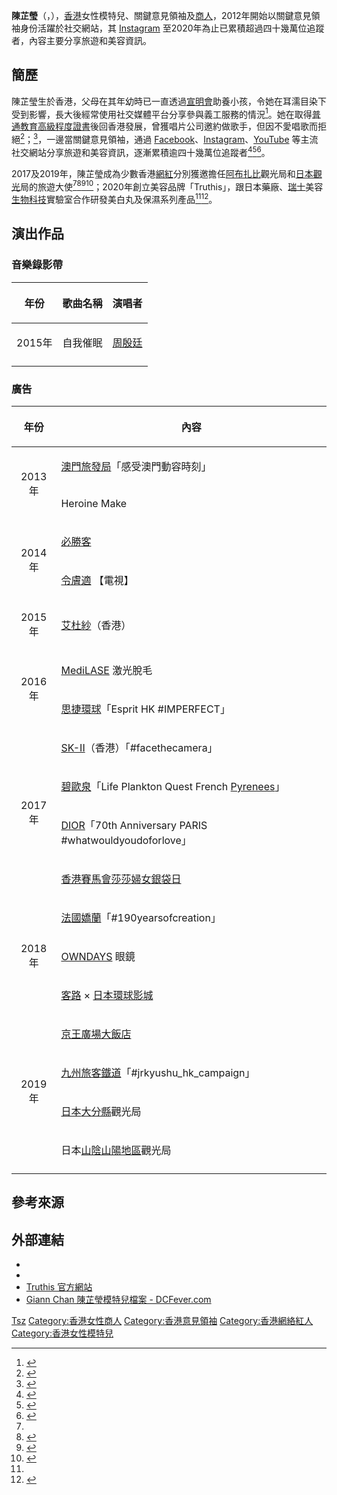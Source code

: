 {{藝人
| 類型 = 女藝人
| 姓名 = 陳芷瑩
| 圖片 =
| 圖片簡介 =
| 羅馬拼音 = Chan Tsz Ying
| 英文名 = Giann Chan
| 暱稱 = CTY
| 國籍 = {{CNHK}}
| 籍貫 = 
| 民族 = [[漢族|漢族]]
| 出生日期 = {{birth date and age|1994|1|31}}
| 出生地點 = {{BHKG}}
| 逝世日期 = 
| 逝世地點 = 
| 語言 = [[粵語|粵語]]、[[英語|英語]]、[[普通話|普通話]]、[[日語|日語]]
| 教育程度 = [[普通教育高級程度證書|普通教育高級程度證書]]
| 母校 =
| 父母 = 
| 親屬 =
| 配偶 = 
| 子女 = 
| 職業 = [[關鍵意見領袖|關鍵意見領袖]]、[[模特兒|模特兒]]、[[商人|商人]]
| 出道作品 = 
| 代表作品 = 
| 活躍年代 = 2013年至今
| 經紀公司 = Pure Models Limited（2013至2014年）
| 相關團體 = （2016年至今）<ref>{{Cite news |url=http://fj.jour.hkbu.edu.hk/2017/04/22/%E6%A8%A1%E7%89%B9%E5%85%92%E5%85%AC%E5%8F%B8%E6%8B%93%E5%B1%95kol%E6%A5%AD%E5%8B%99-%E5%80%9F%E5%8B%A2%E6%AC%B2%E5%88%86%E4%B8%80%E6%9D%AF%E7%BE%B9/ |title=模特兒公司拓展 KOL 業務 借勢欲分一杯羹 |publisher=[[新報人財經|新報人財經]]（[[香港浸會大學|香港浸會大學]]新聞系） |date=2017-04-22 |accessdate=2020-11-17 |archive-date=2020-07-28 |archive-url=https://web.archive.org/web/20200728232559/http://fj.jour.hkbu.edu.hk/2017/04/22/%E6%A8%A1%E7%89%B9%E5%85%92%E5%85%AC%E5%8F%B8%E6%8B%93%E5%B1%95kol%E6%A5%AD%E5%8B%99-%E5%80%9F%E5%8B%A2%E6%AC%B2%E5%88%86%E4%B8%80%E6%9D%AF%E7%BE%B9/ |dead-url=no }}</ref>
| 獎項 = 
| 網站 = {{YouTube|user=CTYGiann}}
| imdb = 
| module = {{Infobox YouTube personality
| embed           = yes
| channel_name    = 
| years_active    = 2013年至今
| website         = 
| genre           = 旅遊、日常生活
| subscribers     = 約11,850人
| subscriber_date = 2020年11月
| views           = 410,682次
| view_date       = 2020年11月
| network         = 
| associated_acts = 
| silver_button   =  
| silver_year     = 
| gold_button     =  
| gold_year       = 
| diamond_button  =  
| diamond_year    = 
}}
| module2 = {{Infobox model details
| 嵌入 = yes
| 三圍 = 32–22–36
| 血型 = B 型
| 身高 = 160cm
| 體重 = 40kg
| 髮色 = [[黑色|黑色]]
| 瞳色 = 黑色
}}
}}

'''陳芷瑩'''（{{Lang-en|Giann Chan Tsz Ying}}，{{bd|1994年|1月31日}}），[[香港|香港]]女性模特兒、關鍵意見領袖及[[商人|商人]]，2012年開始以關鍵意見領袖身份活躍於社交網站，其 [[Instagram|Instagram]] 至2020年為止已累積超過四十幾萬位追蹤者，內容主要分享旅遊和美容資訊。

== 簡歷 ==
陳芷瑩生於香港，父母在其年幼時已一直透過[[宣明會|宣明會]]助養小孩，令她在耳濡目染下受到影響，長大後經常使用社交媒體平台分享參與義工服務的情況<ref>{{Cite news |url=https://archive.vn/oSz0g |title=【大世界看社職】義工專訪｜陳芷瑩 Giann Chan |publisher=[[社職|社職]] |date=2019-06-07 |accessdate=2020-11-17}}</ref>。她在取得[[普通教育高級程度證書|普通教育高級程度證書]]後回香港發展，曾獲唱片公司邀約做歌手，但因不愛唱歌而拒絕<ref name=GC>{{Cite news |url=https://orientaldaily.on.cc/cnt/entertainment/20201106/00282_026.html |title=陳芷瑩風光背後 慘被鬧到喊 |publisher=[[東方日報_(香港)|東方日報]] |date=2020-11-06 |accessdate=2020-11-17}}</ref>；<ref>{{Cite news |url=https://article.hkgolden.com/mobile/article.aspx?id=12545&catid=20 |title=Giann Chan@Golden Angel |publisher=[[高登討論區|高登討論區]] |date=2013-07-22 |accessdate=2020-11-17}}</ref>，一邊當關鍵意見領袖，通過 [[Facebook|Facebook]]、[[Instagram|Instagram]]、[[YouTube|YouTube]] 等主流社交網站分享旅遊和美容資訊，逐漸累積逾四十幾萬位追蹤者<ref>{{Cite news |url=https://www.nmplus.hk/103694/girl/6%e5%80%8b%e8%a6%81follow%e7%9a%84ig%e7%be%8e%e5%a5%b3/ |title=6個你唔識都要follow嘅IG美女，第5個竟然係…… |publisher=[[新Monday|新Monday]] |date=2015-06-03 |accessdate=2020-11-17}}</ref><ref>{{Cite news |url=https://jet.my-magazine.me/article/detail/interview/9835 |title=陳芷瑩 Giann Chan 網絡女神的心底話 |publisher=[[星島新聞集團|JET]] |date=2017-12-05 |accessdate=2020-11-17 |archive-date=2018-08-12 |archive-url=https://web.archive.org/web/20180812185839/http://jet.my-magazine.me/article/detail/interview/9835 |dead-url=no }}</ref><ref>{{Cite news |url=https://www.gotrip.hk/%e6%97%a5%e6%9c%ac/%e6%97%a5%e6%9c%ac-%e7%b5%95%e6%99%af-%e6%89%93%e5%8d%a1-%e5%bb%a3%e5%b3%b6-531860/ |title=日本打卡20選 〡 Ig 網紅帶隊遊廣島、岡山、鳥取、島根及山口 |publisher=[[新傳媒集團|GOtrip.hk]] |date=2020-02-03 |accessdate=2020-11-17 |archive-date=2021-01-22 |archive-url=https://web.archive.org/web/20210122035957/https://www.gotrip.hk/%E6%97%A5%E6%9C%AC/%E6%97%A5%E6%9C%AC-%E7%B5%95%E6%99%AF-%E6%89%93%E5%8D%A1-%E5%BB%A3%E5%B3%B6-531860/ |dead-url=no }}</ref>。

2017及2019年，陳芷瑩成為少數香港[[網紅|網紅]]分別獲邀擔任[[阿布扎比_(酋长国)|阿布扎比]]觀光局和[[日本觀光|日本觀光]]局的旅遊大使<ref name=GC/><ref>{{Cite news |url=https://www.hk01.com/%E5%8D%B3%E6%99%82%E5%A8%9B%E6%A8%82/78601/ig%E5%A5%B3%E7%A5%9E-giann-ava%E6%93%8177%E8%90%AC%E7%B2%89%E7%B5%B2-%E7%82%BA%E6%B2%B9%E7%8E%8B%E4%B8%BB%E5%A0%B4%E9%98%BF%E5%B8%83%E6%9C%AD%E6%AF%94%E5%81%9A%E6%97%85%E9%81%8A%E5%A4%A7%E4%BD%BF |title=【IG 女神】Giann、Ava 擁77萬粉絲　為油王主場阿布札比做旅遊大使 |publisher=[[香港01|香港01]] |date=2017-03-17 |accessdate=2020-11-17}}</ref><ref>{{Cite news |url=http://www.hkfm.info/%E5%85%AC%E5%AD%90%E6%9C%832018-02-24.html |title=公子會2018-02-24 |work=[[香港商業電台|香港商業電台]] |date=2018-02-14 |accessdate=2020-11-17 |archive-date=2019-10-26 |archive-url=https://web.archive.org/web/20191026080436/http://www.hkfm.info/%E5%85%AC%E5%AD%90%E6%9C%832018-02-24.html |dead-url=no }}</ref><ref>{{Cite news |url=https://archive.vn/Clxb8 |title=ig 女神陳芷瑩嚇窒森美，一個飯局200萬還有其他秘密！ 精選 |publisher=[[FanPiece|FanPiece]] |date=2018-03-08 |accessdate=2020-11-17}}</ref>；2020年創立美容品牌「Truthis」，跟日本藥廠、[[瑞士|瑞士]]美容[[生物科技|生物科技]]實驗室合作研發美白丸及保濕系列產品<ref name=GC/><ref>{{Cite news |url=https://www.vba.hk/%E5%85%83%E7%A5%96%E7%B4%9Aig%E5%A5%B3%E7%A5%9Egiann%E9%99%B3%E8%8A%B7%E7%91%A9%E6%8E%A8%E5%80%8B%E4%BA%BA%E5%93%81%E7%89%8Ctruthis-%E6%8E%A1%E7%94%A8%E6%97%A5%E6%9C%AC%E7%8D%A8%E5%AE%B6%E7%BE%8E/ |title=元祖級 IG 女神 GIANN 陳芷瑩推個人品牌 TRUTHIS 採用日本獨家美白配方 打造完美白滑肌 |publisher=[[VBA_MEDIA|VBA MEDIA]] |date=2020-11-14 |accessdate=2020-11-17 |archive-date=2021-01-19 |archive-url=https://web.archive.org/web/20210119143133/https://www.vba.hk/%E5%85%83%E7%A5%96%E7%B4%9Aig%E5%A5%B3%E7%A5%9Egiann%E9%99%B3%E8%8A%B7%E7%91%A9%E6%8E%A8%E5%80%8B%E4%BA%BA%E5%93%81%E7%89%8Ctruthis-%E6%8E%A1%E7%94%A8%E6%97%A5%E6%9C%AC%E7%8D%A8%E5%AE%B6%E7%BE%8E/ |dead-url=no }}</ref>。

== 演出作品 ==
=== 音樂錄影帶 ===
{| class="wikitable"
!年份
!歌曲名稱
!演唱者
|-
|align="center"|2015年||自我催眠||[[周殷廷|周殷廷]]
|-
|}

=== 廣告 ===
{| class="wikitable"
!年份
!內容
|-
|rowspan="2" align="center"|2013年||[[澳門旅發局|澳門旅發局]]「感受澳門動容時刻」
|-
|Heroine Make
|-
|rowspan="2" align="center"|2014年||[[必勝客|必勝客]]
|-
|[[令膚適|令膚適]] 【電視】
|-
|align="center"|2015年||[[艾杜紗|艾杜紗]]（香港）
|-
|rowspan="2" align="center"|2016年||[[MediLASE|MediLASE]] 激光脫毛
|-
|[[思捷環球|思捷環球]]「Esprit HK #IMPERFECT」
|-
|rowspan="4" align="center"|2017年||[[SK-II|SK-II]]（香港）「#facethecamera」
|-
|[[碧歐泉|碧歐泉]]「Life Plankton Quest French [[庇里牛斯山|Pyrenees]]」 
|-
|[[克里斯汀·迪奧|DIOR]]「70th Anniversary PARIS #whatwouldyoudoforlove」
|-
|[[香港賽馬會|香港賽馬會]][[婦女銀袋賽|莎莎婦女銀袋日]]
|-
|rowspan="3" align="center"|2018年||[[法國|法國]][[嬌蘭|嬌蘭]]「#190yearsofcreation」
|-
|[[OWNDAYS|OWNDAYS]] 眼鏡
|-
|[[客路|客路]] × [[日本環球影城|日本環球影城]]
|-
|rowspan="4" align="center"|2019年||[[京王廣場大飯店|京王廣場大飯店]]
|-
|[[九州旅客鐵道|九州旅客鐵道]]「#jrkyushu_hk_campaign」
|-
|[[日本|日本]][[大分縣|大分縣]]觀光局
|-
|日本[[山陰地方|山陰山陽地區]]觀光局
|-
|}

== 參考來源 ==
{{Reflist}}

== 外部連結 ==
* {{Facebook|Ctyyy}}
* {{Instagram|chan.tsz.ying}}
* [https://www.truthis.co Truthis 官方網站] {{Wayback|url=https://www.truthis.co/ |date=20210509082023 }}
* [https://www.dcfever.com/models/info.php?id=2848 Giann Chan 陳芷瑩模特兒檔案 - DCFever.com]

{{DEFAULTSORT:Chan}}
[[Category:陳姓|Tsz]]
[[Category:香港女性商人|Category:香港女性商人]]
[[Category:香港意見領袖|Category:香港意見領袖]]
[[Category:香港網絡紅人|Category:香港網絡紅人]]
[[Category:香港女性模特兒|Category:香港女性模特兒]]